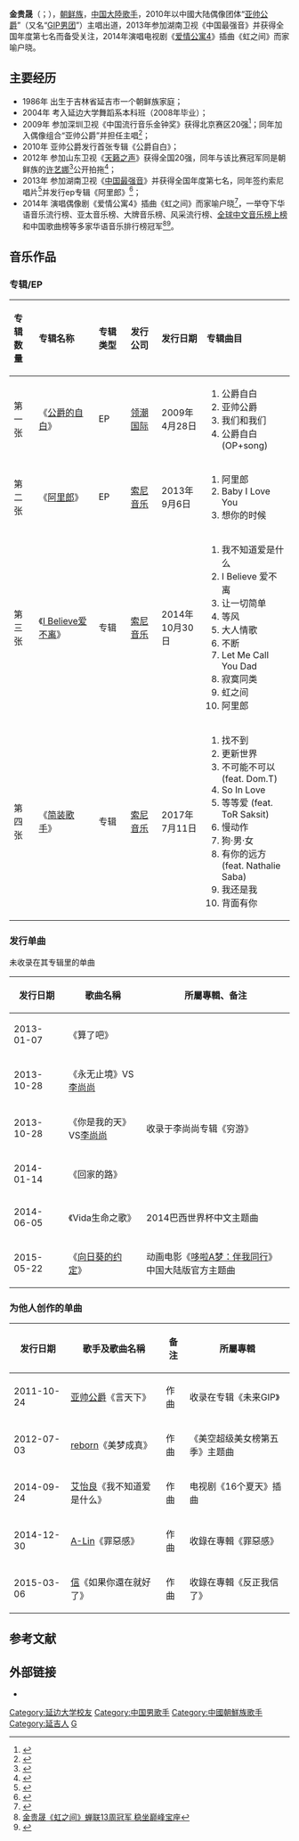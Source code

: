 {{Veil|time=2015-09-12T06:50:51+00:00}}
{{艺人
| 姓名 = 金贵晟
| 类型 = 男歌手
| 图片 = 
| 图片简介 =  
| 原名 =  
| 英文名 =  
| 罗马拼音 =  
| 国籍 ={{PRC}} 
| 民族 = [[朝鲜族|朝鲜族]]
| 出生日期 = {{birth date and age|1986|10|12}}
| 出生地點 ={{CHN-1949}}[[吉林省|吉林省]][[延边朝鲜族自治州|延边朝鲜族自治州]][[延吉市|延吉市]] 
| 职业     = [[歌手|歌手]] 
| 语言     = [[汉语|汉语]]、[[朝鲜语|朝鲜语]] 
| 教育程度 = [[延边大学|延边大学]] 
| 宗教信仰 = 
| 音乐类型 = [[华语流行|华语流行]]
| 活跃年代 = 2010年至今
| 唱片公司 = [[领潮国际|领潮国际]]（2005-2007）<br>[[索尼音乐娱乐中国|索尼音乐娱乐中国]]（2012-至今） 
| 经纪公司 = [[领潮国际|领潮国际]]（2005-2007）<br>[[索尼音乐娱乐中国|索尼音乐娱乐中国]]（2012-至今）
| 网站 =   http://weibo.com/u/2141279315 金贵晟 官方微博
}}

'''金贵晟'''（{{kor|名=中|k=金貴晟|김귀성|rm=Kim Gwi-sung}}；{{bd|1986年|10月12日|catIdx=J金}}），[[中国朝鲜族|朝鲜族]]，[[中国大陸|中国大陸]][[歌手|歌手]]，2010年以中國大陆偶像团体“[[亚帅公爵|亚帅公爵]]”（又名“[[GIP男团|GIP男团]]”）主唱出道，2013年参加湖南卫视《中国最强音》并获得全国年度第七名而备受关注，2014年演唱电视剧《[[爱情公寓4|爱情公寓4]]》插曲《虹之间》而家喻户晓。

==主要经历==
*1986年 出生于吉林省延吉市一个朝鲜族家庭；
*2004年 考入延边大学舞蹈系本科班（2008年毕业）；  
*2009年 参加深圳卫视《中国流行音乐金钟奖》获得北京赛区20强<ref>{{Cite web |url=http://ent.sina.com.cn/y/2011-05-23/14543315433.shtml |title=“金钟奖”北京赛区劲吹时尚民族风 |accessdate=2014-05-15 |archive-date=2014-05-17 |archive-url=https://web.archive.org/web/20140517133611/http://ent.sina.com.cn/y/2011-05-23/14543315433.shtml |dead-url=no }}</ref>；同年加入偶像组合“亚帅公爵”并担任主唱<ref>{{Cite web |url=http://ent.qq.com/a/20091217/000299.htm |title=庞龙阿里郎友情助阵 亚帅公爵新专辑完美发声 |accessdate=2014-05-15 |archive-date=2014-05-17 |archive-url=https://web.archive.org/web/20140517163347/http://ent.qq.com/a/20091217/000299.htm |dead-url=no }}</ref>；
*2010年 亚帅公爵发行首张专辑《公爵自白》； 
*2012年 参加山东卫视《[[天籁之声|天籁之声]]》获得全国20强，同年与该比赛冠军同是朝鲜族的[[许艺娜|许艺娜]]<ref>{{Cite web |url=http://news.163.com/12/0810/16/88IE20H800014AEE.html |title=许艺娜飚高音顺利晋级 许妈妈点评女儿男友金贵晟 |access-date=2014-05-15 |archive-url=https://web.archive.org/web/20140517180742/http://news.163.com/12/0810/16/88IE20H800014AEE.html |archive-date=2014-05-17 |dead-url=yes }}</ref>公开拍拖<ref>{{Cite web |url=http://ent.newssc.org/system/2013/05/21/013782859.shtml |title=“最强音”学员金贵晟承认与许艺娜有恋情 已分手 |access-date=2014-05-15 |archive-url=https://web.archive.org/web/20140517155141/http://ent.newssc.org/system/2013/05/21/013782859.shtml |archive-date=2014-05-17 |dead-url=yes }}</ref>；
*2013年 参加湖南卫视《[[中国最强音|中国最强音]]》并获得全国年度第七名，同年签约索尼唱片<ref>{{Cite web |url=http://ent.163.com/13/0705/14/931CK57A00031H0O.html |title=《最强音》金贵晟将获索尼音乐“特别打造” |accessdate=2014-05-15 |archive-date=2013-07-09 |archive-url=https://web.archive.org/web/20130709080347/http://ent.163.com/13/0705/14/931CK57A00031H0O.html |dead-url=no }}</ref>并发行ep专辑《阿里郎》<ref>{{Cite web |url=http://ent.163.com/13/0909/14/98B9MIA900031H0O.html |title=金贵晟发新EP《阿里郎》 "最强音"毕业交答卷 |accessdate=2014-05-15 |archive-date=2019-07-01 |archive-url=https://web.archive.org/web/20190701091823/http://ent.163.com/13/0909/14/98B9MIA900031H0O.html |dead-url=no }}</ref>； 
*2014年 演唱偶像剧《爱情公寓4》插曲《虹之间》而家喻户晓<ref>{{Cite web |url=http://www.hunantv.com/c/20140314/1548055881.html |title=金贵晟《虹之间》狂破点击2000万 终极虐心升级版MV |accessdate=2014-05-15 |archive-date=2015-09-24 |archive-url=https://web.archive.org/web/20150924042207/http://www.hunantv.com/c/20140314/1548055881.html |dead-url=no }}</ref>，一举夺下华语音乐流行榜、亚太音乐榜、大牌音乐榜、风采流行榜、[[全球中文音乐榜上榜|全球中文音乐榜上榜]]和中国歌曲榜等多家华语音乐排行榜冠军<ref>[http://news.xinhuanet.com/ent/2014-04/22/c_126418946.htm 金贵晟《虹之间》蝉联13周冠军 稳坐巅峰宝座]{{dead link|date=2018年4月 |bot=InternetArchiveBot |fix-attempted=yes }}</ref><ref>{{Cite web |url=http://yue.ifeng.com/bigpicture/detail_2014_04/25/36028264_0.shtml#p=1 |title=金贵晟助阵“东乐计划” 《虹之间》蝉联13周冠军 |accessdate=2014-05-15 |archive-date=2014-05-17 |archive-url=https://web.archive.org/web/20140517151656/http://yue.ifeng.com/bigpicture/detail_2014_04/25/36028264_0.shtml#p=1 |dead-url=no }}</ref>。
 
==音乐作品==
===专辑/EP===
{| class="wikitable"
!align="left" width="75px"|  专辑数量
!align="left" width="225px"| 专辑名称
!align="left" width="120px"| 专辑类型
!align="left" width="125px"| 发行公司
!align="left" width="150px"| 发行日期
!align="left" width="255px"| 专辑曲目
|-
! 第一张
! 《[[公爵的自白|公爵的自白]]》
| EP
| [[领潮国际|领潮国际]]
| 2009年4月28日
| {{HideH|曲目}}
# 公爵自白 
# 亚帅公爵
# 我们和我们 		
# 公爵自白(OP+song)  
{{HideF}}
|-
! 第二张
! 《[[阿里郎|阿里郎]]》
| EP
| [[索尼音乐|索尼音乐]]
| 2013年9月6日
| {{HideH|曲目}}
# 阿里郎 
# Baby I Love You 
# 想你的时候 
{{HideF}}
|-
! 第三张
! 《[[I_Believe爱不离|I Believe爱不离]]》
| 专辑
| [[索尼音乐|索尼音乐]]
| 2014年10月30日
| {{HideH|曲目}}
# 我不知道爱是什么
# I Believe 爱不离
# 让一切简单		
# 等风
# 大人情歌
# 不断
# Let Me Call You Dad
# 寂寞同类
# 虹之间
# 阿里郎
{{HideF}}
|-
! 第四张
! 《[[简装歌手|简装歌手]]》
| 专辑
| [[索尼音乐|索尼音乐]]
| 2017年7月11日
| {{HideH|曲目}}
# 找不到
# 更新世界
# 不可能不可以 (feat. Dom.T)
# So In Love
# 等等爱 (feat. ToR Saksit)
# 慢动作
# 狗·男·女
# 有你的远方 (feat. Nathalie Saba)
# 我还是我
# 背面有你
{{HideF}}
|}

===发行单曲===
未收录在其专辑里的单曲
{| class="wikitable"
|-
! 发行日期  !! 歌曲名稱 !! 所屬專輯、备注 
|-
| 2013-01-07  || 《算了吧》  || 
|-
| 2013-10-28 || 《永无止境》VS[[李尚尚|李尚尚]]   || 
|-
| 2013-10-28 || 《你是我的天》VS[[李尚尚|李尚尚]]   ||收录于李尚尚专辑《穷游》
|-
| 2014-01-14 || 《回家的路》   || 
|-
| 2014-06-05 || 《Vida生命之歌》   ||2014巴西世界杯中文主题曲 
|-
| 2015-05-22 || 《[[向日葵的约定|向日葵的约定]]》   ||动画电影《[[哆啦A梦：伴我同行|哆啦A梦：伴我同行]]》中国大陆版官方主题曲
|}

===为他人创作的单曲===

{| class="wikitable"
|-
! 发行日期  !! 歌手及歌曲名稱 !! 备注 !! 所屬專輯 
|-
| 2011-10-24|| [[亚帅公爵|亚帅公爵]]《言天下》  || 作曲 ||收录在专辑《未来GIP》
|-
| 2012-07-03 || [[reborn|reborn]]《美梦成真》  || 作曲 ||《美空超级美女榜第五季》主题曲
|-
| 2014-09-24|| [[艾怡良|艾怡良]]《我不知道爱是什么》  || 作曲 ||电视剧《16个夏天》插曲
|-
| 2014-12-30|| [[A-Lin|A-Lin]]《罪惡感》  || 作曲 ||收錄在專輯《罪惡感》
|-
| 2015-03-06|| [[信|信]]《如果你還在就好了》  || 作曲 ||收錄在專輯《反正我信了》
|}

==参考文献==
{{reflist}}

==外部链接== 
*{{Sinaweibo|2141279315}}
  
{{DEFAULTSORT:J金}}
[[Category:延边大学校友|Category:延边大学校友]]
[[Category:中国男歌手|Category:中国男歌手]]
[[Category:中國朝鮮族歌手|Category:中國朝鮮族歌手]]
[[Category:延吉人|Category:延吉人]]
[[Category:金姓|G]]